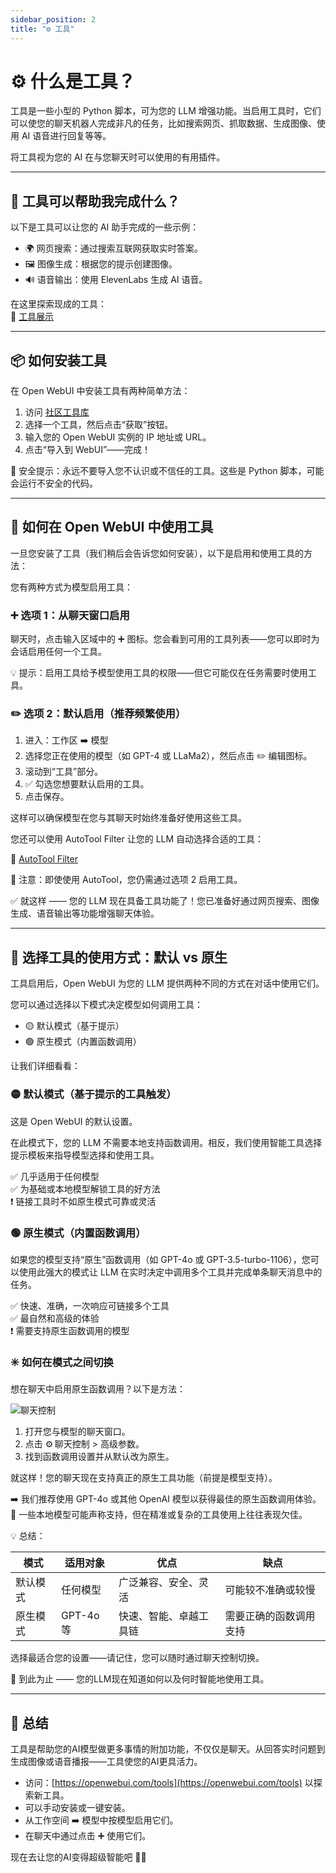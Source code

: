 ```yaml
---
sidebar_position: 2  
title: "⚙️ 工具"  
---
```


# ⚙️ 什么是工具？

工具是一些小型的 Python 脚本，可为您的 LLM 增强功能。当启用工具时，它们可以使您的聊天机器人完成非凡的任务，比如搜索网页、抓取数据、生成图像、使用 AI 语音进行回复等等。

将工具视为您的 AI 在与您聊天时可以使用的有用插件。

---

## 🚀 工具可以帮助我完成什么？

以下是工具可以让您的 AI 助手完成的一些示例：

- 🌍 网页搜索：通过搜索互联网获取实时答案。
- 🖼️ 图像生成：根据您的提示创建图像。
- 🔊 语音输出：使用 ElevenLabs 生成 AI 语音。

在这里探索现成的工具：  
🧰 [工具展示](https://openwebui.com/tools)

---


## 📦 如何安装工具

在 Open WebUI 中安装工具有两种简单方法：

1. 访问 [社区工具库](https://openwebui.com/tools)
2. 选择一个工具，然后点击“获取”按钮。
3. 输入您的 Open WebUI 实例的 IP 地址或 URL。
4. 点击“导入到 WebUI”——完成！

🛑 安全提示：永远不要导入您不认识或不信任的工具。这些是 Python 脚本，可能会运行不安全的代码。

---


## 🔧 如何在 Open WebUI 中使用工具

一旦您安装了工具（我们稍后会告诉您如何安装），以下是启用和使用工具的方法：

您有两种方式为模型启用工具：

### ➕ 选项 1：从聊天窗口启用

聊天时，点击输入区域中的 ➕ 图标。您会看到可用的工具列表——您可以即时为会话启用任何一个工具。

💡 提示：启用工具给予模型使用工具的权限——但它可能仅在任务需要时使用工具。

### ✏️ 选项 2：默认启用（推荐频繁使用）
1. 进入：工作区 ➡️ 模型
2. 选择您正在使用的模型（如 GPT-4 或 LLaMa2），然后点击 ✏️ 编辑图标。
3. 滚动到“工具”部分。
4. ✅ 勾选您想要默认启用的工具。
5. 点击保存。

这样可以确保模型在您与其聊天时始终准备好使用这些工具。

您还可以使用 AutoTool Filter 让您的 LLM 自动选择合适的工具：

🔗 [AutoTool Filter](https://openwebui.com/f/hub/autotool_filter/)

🎯 注意：即使使用 AutoTool，您仍需通过选项 2 启用工具。

✅ 就这样 —— 您的 LLM 现在具备工具功能了！您已准备好通过网页搜索、图像生成、语音输出等功能增强聊天体验。

---

## 🧠 选择工具的使用方式：默认 vs 原生

工具启用后，Open WebUI 为您的 LLM 提供两种不同的方式在对话中使用它们。

您可以通过选择以下模式决定模型如何调用工具：

- 🟡 默认模式（基于提示）
- 🟢 原生模式（内置函数调用）

让我们详细看看：

### 🟡 默认模式（基于提示的工具触发）

这是 Open WebUI 的默认设置。

在此模式下，您的 LLM 不需要本地支持函数调用。相反，我们使用智能工具选择提示模板来指导模型选择和使用工具。

✅ 几乎适用于任何模型  
✅ 为基础或本地模型解锁工具的好方法  
❗ 链接工具时不如原生模式可靠或灵活

### 🟢 原生模式（内置函数调用）

如果您的模型支持“原生”函数调用（如 GPT-4o 或 GPT-3.5-turbo-1106），您可以使用此强大的模式让 LLM 在实时决定中调用多个工具并完成单条聊天消息中的任务。

✅ 快速、准确，一次响应可链接多个工具  
✅ 最自然和高级的体验  
❗ 需要支持原生函数调用的模型

### ✳️ 如何在模式之间切换

想在聊天中启用原生函数调用？以下是方法：

![聊天控制](/images/features/plugin/tools/chat-controls.png)

1. 打开您与模型的聊天窗口。
2. 点击 ⚙️ 聊天控制 > 高级参数。
3. 找到函数调用设置并从默认改为原生。

就这样！您的聊天现在支持真正的原生工具功能（前提是模型支持）。

➡️ 我们推荐使用 GPT-4o 或其他 OpenAI 模型以获得最佳的原生函数调用体验。  
🔎 一些本地模型可能声称支持，但在精准或复杂的工具使用上往往表现欠佳。

💡 总结：

| 模式     | 适用对象                      | 优点                                    | 缺点                                 |
|----------|----------------------------------|-----------------------------------------|--------------------------------------|
| 默认模式 | 任何模型                         | 广泛兼容、安全、灵活                   | 可能较不准确或较慢                   |
| 原生模式 | GPT-4o 等                       | 快速、智能、卓越工具链                 | 需要正确的函数调用支持               |

选择最适合您的设置——请记住，您可以随时通过聊天控制切换。

👏 到此为止 —— 您的LLM现在知道如何以及何时智能地使用工具。

---

## 🧠 总结

工具是帮助您的AI模型做更多事情的附加功能，不仅仅是聊天。从回答实时问题到生成图像或语音播报——工具使您的AI更具活力。

- 访问：[https://openwebui.com/tools](https://openwebui.com/tools) 以探索新工具。
- 可以手动安装或一键安装。
- 从工作空间 ➡️ 模型中按模型启用它们。
- 在聊天中通过点击 ➕ 使用它们。

现在去让您的AI变得超级智能吧 🤖✨

